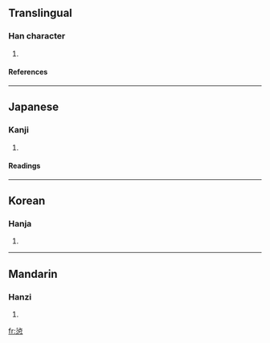 ==Translingual==
===Han character===
{{Han char|rn=61|rad=心|as=08|sn=12|four=3133<sub>6</sub>|canj=水口心 (ERP)}}
# {{defn|Han|sort=心08}}
====References====
{{Han ref|kx=0390.060|dkj=10762|dj=0724.060|hdz=42311.260|uh=60C9|ud=24777|bh=D8F8|bd=55544}}
----
==Japanese==
===Kanji===
{{ja-kanji|grade=|rs=心08}}
# {{defn|Japanese}} 
====Readings====
{{ja-readings|on=[[せん]] (sen)|kun=[[やぶれる]] (yabureru)}}
----
==Korean==
===Hanja===
{{ko-hanja|hangeul=첨|eumhun=|rv=cheom|mr=ch'ŏm|y=chem}}
# {{defn|Korean}}
----
==Mandarin==
===Hanzi===
{{cmn-hanzi|pin=[[chān]] (chan1)|wg=ch'an<sup>1</sup>}}
# {{defn|Mandarin}}

[[fr:惉]]